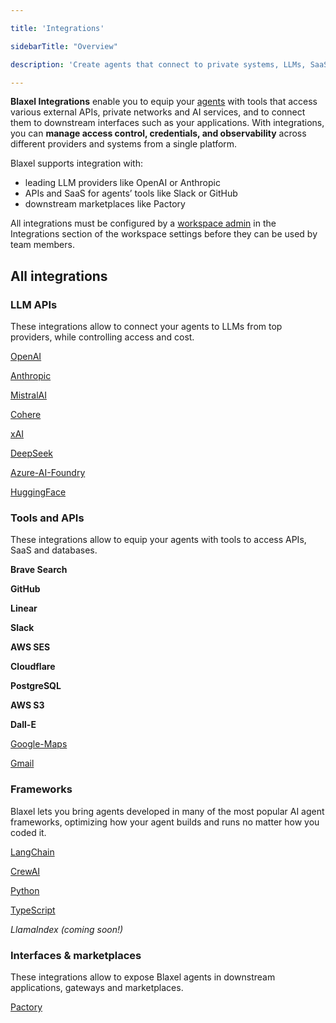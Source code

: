 ```yaml
---

title: 'Integrations'

sidebarTitle: "Overview"

description: 'Create agents that connect to private systems, LLMs, SaaS, databases, and APIs.'

---
```


**Blaxel Integrations** enable you to equip your [agents](Agents/Overview) with tools that access various external APIs, private networks and AI services, and to connect them to downstream interfaces such as your applications. With integrations, you can **manage access control, credentials, and observability** across different providers and systems from a single platform.

Blaxel supports integration with:

- leading LLM providers like OpenAI or Anthropic
- APIs and SaaS for agents’ tools like Slack or GitHub
- downstream marketplaces like Pactory

All integrations must be configured by a [workspace admin](Security/Workspace-access-control) in the Integrations section of the workspace settings before they can be used by team members.

## All integrations

### LLM APIs

These integrations allow to connect your agents to LLMs from top providers, while controlling access and cost.

[OpenAI](Integrations/OpenAI)

[Anthropic](Integrations/Anthropic)

[MistralAI](Integrations/MistralAI)

[Cohere](Integrations/Cohere)

[xAI](Integrations/xAI)

[DeepSeek](Integrations/DeepSeek)

[Azure-AI-Foundry](Integrations/Azure-AI-Foundry)

[HuggingFace](Integrations/HuggingFace)

### Tools and APIs

These integrations allow to equip your agents with tools to access APIs, SaaS and databases.

**Brave Search**

**GitHub**

**Linear**

**Slack**

**AWS SES**

**Cloudflare**

**PostgreSQL**

**AWS S3**

**Dall-E**

[Google-Maps](Integrations/Google-Maps)

[Gmail](Integrations/Gmail)

### Frameworks

Blaxel lets you bring agents developed in many of the most popular AI agent frameworks, optimizing how your agent builds and runs no matter how you coded it.

[LangChain](Frameworks/LangChain)

[CrewAI](https://www.notion.so/CrewAI-19a47e47b1ea80dfb8bdd8c8d77bb8bb?pvs=21)

[Python](Agents/Develop-an-agent-py)

[TypeScript](Agents/Develop-an-agent-ts)

*LlamaIndex (coming soon!)*

### Interfaces & marketplaces

These integrations allow to expose Blaxel agents in downstream applications, gateways and marketplaces.

[Pactory](Integrations/Pactory)